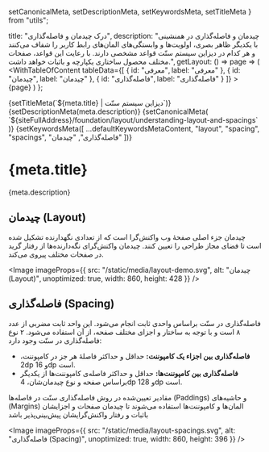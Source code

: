   setCanonicalMeta,
  setDescriptionMeta,
  setKeywordsMeta,
  setTitleMeta
} from "utils";

  title: "درک چیدمان و فاصله‌گذاری",
  description:
    "چیدمان و فاصله‌گذاری در همنشینی با یکدیگر ظاهر بصری، اولویت‌ها و وابستگی‌های المان‌های رابط کاربر را شفاف می‌کنند و هر کدام در دیزاین سیستم سنّت قواعد مشخصی دارند. با رعایت این قواعد، صفحات مختلف محصول ساختاری یکپارچه و باثبات خواهد داشت.",
  getLayout: () => page =>
    (
      <WithTableOfContent
        tableData={[
          { id: "معرفی", label: "معرفی" },
          { id: "چیدمان", label: "چیدمان" },
          { id: "فاصله‌گذاری", label: "فاصله‌گذاری" }
        ]}
      >
        {page}
      </WithTableOfContent>
    )
};

<Head>
  {setTitleMeta(`${meta.title} | دیزاین سیستم سنّت`)}
  {setDescriptionMeta(meta.description)}
  {setCanonicalMeta(
    `${siteFullAddress}/foundation/layout/understanding-layout-and-spacings`
  )}
  {setKeywordsMeta([
    ...defaultKeywordsMetaContent,
    "layout",
    "spacing",
    "spacings",
    "فاصله‌گذاری",
    "چیدمان"
  ])}
</Head>

<h1>
  <span>{meta.title}</span>
  <AnchorButton anchorId="معرفی" />
</h1>

<p>{meta.description}</p>

<h2>
  <span>چیدمان (Layout)</span>
  <AnchorButton anchorId="چیدمان" />
</h2>

<p>
  چیدمان جزء اصلی صفحهٔ وب واکنش‌گرا است که از تعدادی نگهدارنده تشکیل شده است تا
  فضای مجاز طراحی را تعیین کنند. چیدمان واکنش‌گرای نگه‌دارنده‌ها از رفتار گرید
  در صفحات مختلف پیروی می‌کند.
</p>

<Image
  imageProps={{
    src: "/static/media/layout-demo.svg",
    alt: "چیدمان (Layout)",
    unoptimized: true,
    width: 860,
    height: 428
  }}
/>

<h2>
  <span>فاصله‌گذاری (Spacing)</span>
  <AnchorButton anchorId="فاصله‌گذاری" />
</h2>

<p>
  فاصله‌گذاری در سنّت براساس واحدی ثابت انجام می‌شود. این واحد ثابت مضربی از عدد
  ۸ است و با توجه به ساختار و اجزای مختلف صفحه، از آن استفاده می‌شود. ۲ نوع
  فاصله‌گذاری در سنّت وجود دارد:
</p>

<ul>
  <li>
    <strong>فاصله‌گذاری بین اجزاء یک کامپوننت:</strong> حداقل و حداکثر فاصلهٔ هر
    جز در کامپوننت، 2dp و 16dp است.
  </li>
  <li>
    <strong>فاصله‌گذاری بین کامپوننت‌ها:</strong> حداقل و حداکثر فاصله‌ی
    کامپوننت‌ها از یکدیگر براساس صفحه و نوع چیدمان‌شان، 4dp و 128dp است.
  </li>
</ul>

<p>
  مقادیر تعیین‌شده در روش فاصله‌گذاری سنّت در فاصله‌ها (Paddings) و حاشیه‌های
  (Margins) المان‌ها و کامپوننت‌ها استفاده می‌شوند تا چیدمان‌ صفحات و اجزایشان
  باثبات و رفتار واکنش‌گرایشان پیش‌بینی‌پذیر باشد
</p>

<Image
  imageProps={{
    src: "/static/media/layout-spacings.svg",
    alt: "فاصله‌گذاری (Spacing)",
    unoptimized: true,
    width: 860,
    height: 396
  }}
/>
